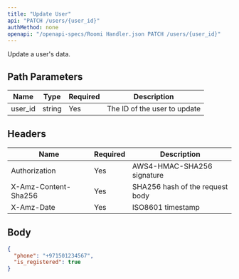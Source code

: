 ```yaml
---
title: "Update User"
api: "PATCH /users/{user_id}"
authMethod: none
openapi: "/openapi-specs/Roomi Handler.json PATCH /users/{user_id}"
---
```


Update a user's data.

## Path Parameters


| Name | Type | Required | Description |
| --- | --- | --- | --- |
| user_id | string | Yes | The ID of the user to update |


## Headers


| Name | Required | Description |
| --- | --- | --- |
| Authorization | Yes | AWS4-HMAC-SHA256 signature |
| X-Amz-Content-Sha256 | Yes | SHA256 hash of the request body |
| X-Amz-Date | Yes | ISO8601 timestamp |


## Body

```json
{
  "phone": "+971501234567",
  "is_registered": true
}
```
